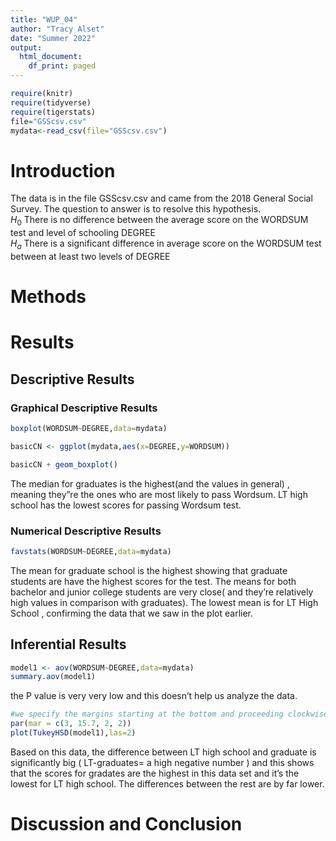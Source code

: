 ```yaml
---
title: "WUP_04"
author: "Tracy Alset"
date: "Summer 2022"
output:
  html_document:
    df_print: paged
---
```


```r
require(knitr)
require(tidyverse)
require(tigerstats)
file="GSScsv.csv"
mydata<-read_csv(file="GSScsv.csv")
```

# Introduction

<!--In this section you explain what you are trying to show.  Where did the data come from?  What is the research or other question you are trying to answer?!-->

The data is in the file GSScsv.csv and came from the 2018 General Social Survey.  The question to answer is to resolve this hypothesis.  
$H_0$ There is no difference between the average score on the WORDSUM test and level of schooling DEGREE  
$H_a$ There is a significant difference in average score on the WORDSUM test between at least two levels of DEGREE  

# Methods

<!--Decide on your methods:  use "variable analysis" or other appropriate descriptors.  Make sure to choose at least one graphical method and at least one numerical method.!-->

# Results

<!--Divide this section into two sub-sections:  One for your descriptive  results and one for your inferential results.!-->

## Descriptive Results

### Graphical Descriptive Results

<!--Graphical results here.  Make sure to show your code.  Provide appropriate labels for axes, giving units if possible, and provide a good title for the graph, too.  Use the graphical results to describe the patterns if any that exist in the data as focused toward the research question!-->

```r
boxplot(WORDSUM~DEGREE,data=mydata)
```

```r
basicCN <- ggplot(mydata,aes(x=DEGREE,y=WORDSUM))
```

```r
basicCN + geom_boxplot()
```

The median for graduates is the highest(and the values in general) , meaning they"re the ones who are most likely to pass Wordsum. LT high school has the lowest scores for passing Wordsum test.

### Numerical Descriptive Results

```r
favstats(WORDSUM~DEGREE,data=mydata)
```

The mean for graduate school is the highest showing that graduate students are have the highest scores for the test. The means for both bachelor and junior college students are very close( and they're relatively high values in comparison with graduates). The lowest mean is for LT High School , confirming the data that we saw in the plot earlier.

<!--Numerical results go here. Use the numerical results to describe the patterns if any that exist in the data as focused toward the research question!-->

## Inferential Results

```r
model1 <- aov(WORDSUM~DEGREE,data=mydata)
summary.aov(model1)
```

the P value is very very low and this doesn't help us analyze the data.

```r
#we specify the margins starting at the bottom and proceeding clockwise - thus 8.7 is the left side margin to hold the names of the factors
par(mar = c(3, 15.7, 2, 2))
plot(TukeyHSD(model1),las=2)
```

Based on this data, the difference between LT high school and graduate is significantly big ( LT-graduates= a high negative number ) and this shows that the scores for gradates are the highest in this data set and it's the lowest for LT high school. The differences between the rest are by far lower.

<!--State hypothesis clearly.  Make sure your discussion of the inferential test covers all the aspects that the test output produces, such as test statistic, p-value etc.  Make a decision about the null hypothesis, explain the assumptions on which the selected test/procedure was based, and why the chosen procedure satisfys the assumptions and is appropriate to answer the research question!-->


# Discussion and Conclusion

<!--Discussion and conclusion here.  If you found a relationship be sure to consider whether the relationship occurs because one of the variavbles causes the other, or whether they perhasps are related for some other reason.  Watch the chapter 6 videos from the GeorgeTown videos collection.!-->
